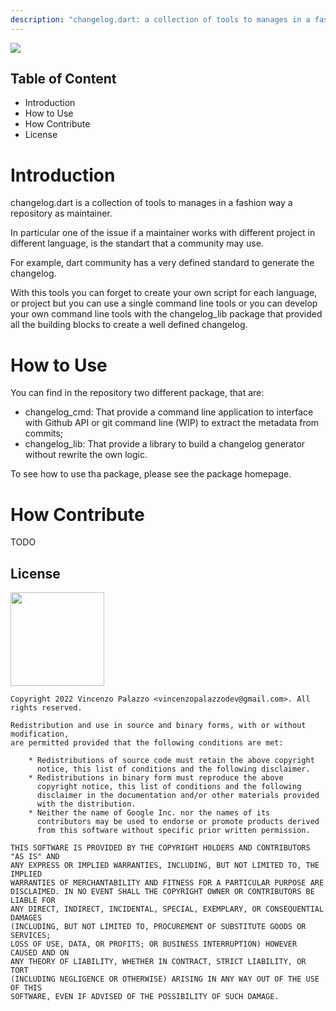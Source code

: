 ```yaml
---
description: "changelog.dart: a collection of tools to manages in a fashion way a repository as maintainer."
---
```


<img src="https://github.com/vincenzopalazzo/changelog.dart/raw/main/docs/ic_launcher.png" />

## Table of Content

- Introduction
- How to Use
- How Contribute
- License

# Introduction

changelog.dart is a collection of tools to manages in a fashion way a repository as maintainer.

In particular one of the issue if a maintainer works with different project in different language, is the standart
that a community may use.

For example, dart community has a very defined standard to generate the changelog.

With this tools you can forget to create your own script for each language, or project but you can use a single command line tools
or you can develop your own command line tools with the changelog_lib package that provided all the building blocks to create a well defined
changelog.

# How to Use

You can find in the repository two different package, that are:

- changelog_cmd: That provide a command line application to interface with Github API or git command line (WIP) to extract the metadata from commits;
- changelog_lib: That provide a library to build a changelog generator without rewrite the own logic.

To see how to use tha package, please see the package homepage.

# How Contribute

TODO

## License

<img src="https://opensource.org/files/osi_keyhole_300X300_90ppi_0.png" width="150" height="150"/>


```
Copyright 2022 Vincenzo Palazzo <vincenzopalazzodev@gmail.com>. All rights reserved.

Redistribution and use in source and binary forms, with or without modification,
are permitted provided that the following conditions are met:

    * Redistributions of source code must retain the above copyright
      notice, this list of conditions and the following disclaimer.
    * Redistributions in binary form must reproduce the above
      copyright notice, this list of conditions and the following
      disclaimer in the documentation and/or other materials provided
      with the distribution.
    * Neither the name of Google Inc. nor the names of its
      contributors may be used to endorse or promote products derived
      from this software without specific prior written permission.

THIS SOFTWARE IS PROVIDED BY THE COPYRIGHT HOLDERS AND CONTRIBUTORS "AS IS" AND
ANY EXPRESS OR IMPLIED WARRANTIES, INCLUDING, BUT NOT LIMITED TO, THE IMPLIED
WARRANTIES OF MERCHANTABILITY AND FITNESS FOR A PARTICULAR PURPOSE ARE
DISCLAIMED. IN NO EVENT SHALL THE COPYRIGHT OWNER OR CONTRIBUTORS BE LIABLE FOR
ANY DIRECT, INDIRECT, INCIDENTAL, SPECIAL, EXEMPLARY, OR CONSEQUENTIAL DAMAGES
(INCLUDING, BUT NOT LIMITED TO, PROCUREMENT OF SUBSTITUTE GOODS OR SERVICES;
LOSS OF USE, DATA, OR PROFITS; OR BUSINESS INTERRUPTION) HOWEVER CAUSED AND ON
ANY THEORY OF LIABILITY, WHETHER IN CONTRACT, STRICT LIABILITY, OR TORT
(INCLUDING NEGLIGENCE OR OTHERWISE) ARISING IN ANY WAY OUT OF THE USE OF THIS
SOFTWARE, EVEN IF ADVISED OF THE POSSIBILITY OF SUCH DAMAGE.
```